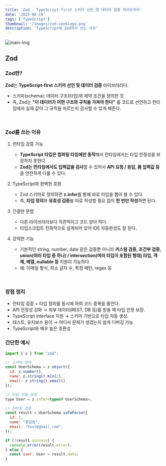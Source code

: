 ```yaml
---
title: 'Zod - TypeScript-first 스키마 선언 및 데이터 검증 라이브러리'
date: '2025-08-19'
tags: ['TypeScript']
thumbnail: '/images/zod-seeklogo.png'
description: 'TypeScript에 Zod까지 쓰는 이유'
---
```


<img src="/images/zod-seeklogo.png" alt="main-img" className="rounded-xl" />
<br />

## Zod

### Zod란?

**Zod**는 **TypeScript-first 스키마 선언 및 데이터 검증** 라이브러리다.
- 스키마(schema): 데이터 구조(타입)와 제약 조건을 정의한 것
- 즉, Zod는 **"이 데이터가 어떤 구조와 규칙을 가져야 한다"** 를 코드로 선언하고 런타임에서 실제 값이 그 규칙을 따르는지 검사할 수 있게 해준다.
<br />

### Zod를 쓰는 이유

1. 런타임 검증 가능
    - **TypeScript 타입은 컴파일 타임에만 동작**해서 런타임에서는 타입 안정성을 보장하지 못한다.
    - **Zod는 런타임에서도 입력값을 검사**할 수 있어서 **API 요청 / 응답, 폼 입력값 등**을 안전하게 다룰 수 있다.

2. TypeScript와 완벽한 호환
    - Zod 스키마로 정의하면 **z.infer**를 통해 바로 타입을 뽑아 쓸 수 있다.
    - 즉, **타입 정의**와 **유효성 검증**을 따로 작성할 필요 없이 **한 번만 작성**하면 된다.

3. 간결한 문법
    - 다른 라이브러리보다 직관적이고 코드 양이 적다.
    - 타입스크립트 친화적으로 설계되어 있어 IDE 자동완성도 잘 된다.

4. 강력한 기능
    - 기본적인 string, number, date 같은 검증뿐 아니라 **커스텀 검증, 조건부 검증, union(여러 타입 중 하나) / intersection(여러 타입이 포함된 형태) 타입, 객체, 배열, nullable 등** 지원이 가능하다.
    - 예: 이메일 형식, 최소 글자 수, 특정 패턴, regex 등
<br />

### 장점 정리

- 런타임 검증 + 타입 정의를 동시에 하여 코드 중복을 줄인다.
- API 안정성 강화 → 외부 데이터(REST, DB 등)를 받을 때 타입 안정 보장.
- TypeScript interface 지원 → 스키마 기반으로 타입 자동 생성.
- 테스트, 유지보수 용이 → 어디서 문제가 생겼는지 쉽게 디버깅 가능.
- TypeScript와 매우 높은 호환성

### 간단한 예시

```js
import { z } from "zod";

// 스키마 정의
const UserSchema = z.object({
  id: z.number(),
  name: z.string().min(2),
  email: z.string().email(),
});

// 타입 자동 생성
type User = z.infer<typeof UserSchema>;

// 런타임 검증
const result = UserSchema.safeParse({
  id: 1,
  name: "홍길동",
  email: "test@gmail.com",
});

if (!result.success) {
  console.error(result.error);
} else {
  const user: User = result.data;
}
```